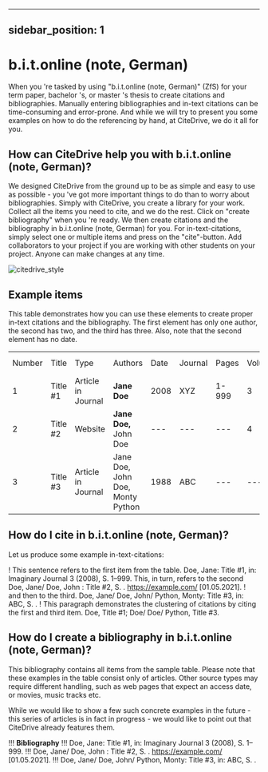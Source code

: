 
---
sidebar_position: 1
---

# b.i.t.online (note, German)

When you 're tasked by using "b.i.t.online (note, German)" (ZfS) for your term paper, bachelor 's, or master 's thesis to create citations and bibliographies.
Manually entering bibliographies and in-text citations can be time-consuming and error-prone. And while we will try to present you some examples on how to do the referencing by hand, at CiteDrive, we do it all for you.

<!---
## About  b.i.t.online (note, German)

* Title: b.i.t.online (note, German)
* Short Title (Id): ZfS)
* Authors: b.i.t.online (note, German)
* Download: b.i.t.online (note, German)
 --->

## How can CiteDrive help you with b.i.t.online (note, German)?

We designed CiteDrive from the ground up to be as simple and easy to use as possible - you 've got more important things to do than to worry about bibliographies. Simply with CiteDrive, you create a library for your work. Collect all the items you need to cite, and we do the rest. Click on "create bibliography" when you 're ready. We then create citations and the bibliography in b.i.t.online (note, German) for you. For in-text-citations, simply select one or multiple items and press on the "cite"-button. Add collaborators to your project if you are working with other students on your project. Anyone can make changes at any time.


![citedrive_style](images/bitonline-note-german.svg "Choose b.i.t.online (note, German) in the CiteDrive App")


## Example items

This table demonstrates how you can use these elements to create proper in-text citations and the bibliography. The first element has only one author, the second has two, and the third has three. Also, note that the second element has no date.


<table>
  <tr>
   <td>Number
   </td>
   <td>Title
   </td>
   <td>Type
   </td>
   <td>Authors
   </td>
   <td>Date
   </td>
   <td>Journal
   </td>
   <td>Pages
   </td>
   <td>Volume
   </td>
   <td>Issue
   </td>
   <td>Access Date
   </td>
  </tr>
  <tr>
   <td>1
   </td>
   <td>Title #1
   </td>
   <td>Article in Journal
   </td>
   <td><strong>Jane Doe</strong>
   </td>
   <td>2008
   </td>
   <td>XYZ
   </td>
   <td>1-999
   </td>
   <td>3
   </td>
   <td>2
   </td>
   <td>--
   </td>
  </tr>
  <tr>
   <td>
2
   </td>
   <td>Title #2
   </td>
   <td>Website
   </td>
   <td><strong>Jane Doe, </strong>John Doe
   </td>
   <td>---
   </td>
   <td>---
   </td>
   <td>---
   </td>
   <td>4
   </td>
   <td>---
   </td>
   <td>2020-05-01
   </td>
  </tr>
  <tr>
   <td>3
   </td>
   <td>Title #3
   </td>
   <td>Article in Journal
   </td>
   <td>Jane Doe, John Doe, Monty Python
   </td>
   <td>1988
   </td>
   <td>ABC
   </td>
   <td>---
   </td>
   <td>---
   </td>
   <td>16
   </td>
   <td>---
   </td>
  </tr>
</table>



## How do I cite in  b.i.t.online (note, German)?

Let us produce some example in-text-citations:

! This sentence refers to the first item from the table. Doe, Jane: Title #1, in: Imaginary Journal 3 (2008), S. 1–999. This, in turn, refers to the second Doe, Jane/ Doe, John : Title #2, S. . https://example.com/ [01.05.2021].
! and then to the third.  Doe, Jane/ Doe, John/ Python, Monty: Title #3, in: ABC, S. .
! This paragraph demonstrates the clustering of citations by citing the first and third item. Doe, Title #1; Doe/ Doe/ Python, Title #3.



## How do I create a bibliography in b.i.t.online (note, German)?

This bibliography contains all items from the sample table. Please note that these examples in the table consist only of articles. Other source types may require different handling, such as web pages that expect an access date, or movies, music tracks etc.

While we would like to show a few such concrete examples in the future - this series of articles is in fact in progress - we would like to point out that CiteDrive already features them.


!!! **Bibliography**
!!! Doe, Jane: Title #1, in: Imaginary Journal 3 (2008), S. 1–999.
!!! Doe, Jane/ Doe, John : Title #2, S. . https://example.com/ [01.05.2021].
!!! Doe, Jane/ Doe, John/ Python, Monty: Title #3, in: ABC, S. .


```
        